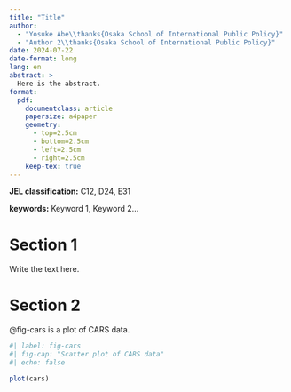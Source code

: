 ```yaml
---
title: "Title"
author: 
  - "Yosuke Abe\\thanks{Osaka School of International Public Policy}"
  - "Author 2\\thanks{Osaka School of International Public Policy}"
date: 2024-07-22
date-format: long
lang: en
abstract: >
  Here is the abstract.
format: 
  pdf: 
    documentclass: article
    papersize: a4paper
    geometry: 
      - top=2.5cm
      - bottom=2.5cm
      - left=2.5cm
      - right=2.5cm
    keep-tex: true
---
```


**JEL classification:** C12, D24, E31

**keywords:** Keyword 1, Keyword 2...

\newpage
# Section 1

Write the text here.

# Section 2

@fig-cars is a plot of CARS data.


```r
#| label: fig-cars
#| fig-cap: "Scatter plot of CARS data"
#| echo: false

plot(cars)
```